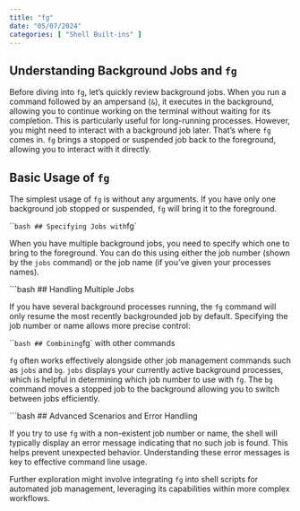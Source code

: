 ```yaml
---
title: "fg"
date: "05/07/2024"
categories: [ "Shell Built-ins" ]
---
```

## Understanding Background Jobs and `fg`

Before diving into `fg`, let's quickly review background jobs.  When you run a command followed by an ampersand (`&`), it executes in the background, allowing you to continue working on the terminal without waiting for its completion.  This is particularly useful for long-running processes.  However, you might need to interact with a background job later. That's where `fg` comes in.  `fg` brings a stopped or suspended job back to the foreground, allowing you to interact with it directly.


## Basic Usage of `fg`

The simplest usage of `fg` is without any arguments.  If you have only one background job stopped or suspended, `fg` will bring it to the foreground.

```bash
## Specifying Jobs with `fg`

When you have multiple background jobs, you need to specify which one to bring to the foreground.  You can do this using either the job number (shown by the `jobs` command) or the job name (if you've given your processes names).

```bash
## Handling Multiple Jobs

If you have several background processes running, the `fg` command will only resume the most recently backgrounded job by default.  Specifying the job number or name allows more precise control:


```bash
## Combining `fg` with other commands

`fg` often works effectively alongside other job management commands such as `jobs` and `bg`. `jobs` displays your currently active background processes, which is helpful in determining which job number to use with `fg`.  The `bg` command moves a stopped job to the background allowing you to switch between jobs efficiently.

```bash
## Advanced Scenarios and Error Handling

If you try to use `fg` with a non-existent job number or name, the shell will typically display an error message indicating that no such job is found.  This helps prevent unexpected behavior.  Understanding these error messages is key to effective command line usage.

Further exploration might involve integrating `fg` into shell scripts for automated job management, leveraging its capabilities within more complex workflows.

